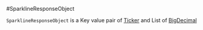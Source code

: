 #SparklineResponseObject

`SparklineResponseObject` is a Key value pair of [Ticker] and List of [BigDecimal]

[Ticker]: /types/ticker
[BigDecimal]: /types/big_decimal
